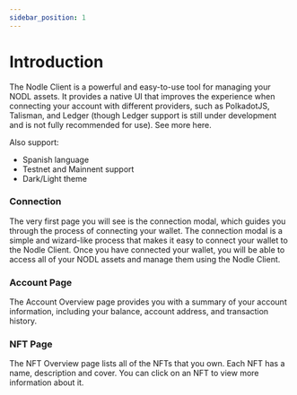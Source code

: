 ```yaml
---
sidebar_position: 1
---
```


# Introduction

The Nodle Client is a powerful and easy-to-use tool for managing your NODL assets. It provides a native UI that improves the experience when connecting your account with different providers, such as PolkadotJS, Talisman, and Ledger (though Ledger support is still under development and is not fully recommended for use). See more here.

Also support:

- Spanish language
- Testnet and Mainnent support
- Dark/Light theme

### Connection

The very first page you will see is the connection modal, which guides you through the process of connecting your wallet.
The connection modal is a simple and wizard-like process that makes it easy to connect your wallet to the Nodle Client.
Once you have connected your wallet, you will be able to access all of your NODL assets and manage them using the Nodle Client.

### Account Page

The Account Overview page provides you with a summary of your account information, including your balance, account address, and transaction history.

### NFT Page

The NFT Overview page lists all of the NFTs that you own. Each NFT has a name, description and cover. You can click on an NFT to view more information about it.
